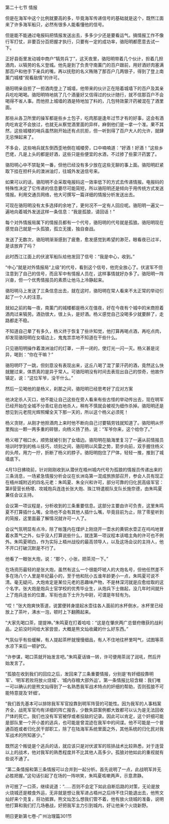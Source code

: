 

第二十七节 情报

但是在海军中这个比例就要高的多，毕竟海军传递信号的基础就是这个，既然江面来了许多海军船只，必然有很多人能看懂他的信号。

但是能不能通过电报码把情报发送出去，多多少少还是要看运气。搞情报工作不像行军打仗，非要百分百把握才执行，只要有一定的成功率，骆阳明都愿意去试一下。

正好县衙里发动城中商户“犒劳兵丁”，这天夜里，骆阳明带着几个伙计，担着几担酒肉，以犒劳的名义登城。他先是到了负责守南薰门的百户跟前，用好酒好肉塞满那百户和他手下亲兵的嘴，再以抚慰的名义贿赂了那百户几两银子，得到了登上南薰门城楼“观看敌情”的许可。

骆阳明亲自担了一担酒肉登上了城墙，他带来的伙计正在陪着城墙下的百户及其亲兵吃吃喝喝。骆阳明特地挑了几个酒量好又信得过的伙计随行，就不信那百户不会喝得不省人事。而他担上城墙的酒是特地加了料的，几包特效蒙汗药被混在了酒里面。

那些从各卫所里的操军都是些乡土包子，吃肉那是逢年过节才有的好事，这会有酒肉吃肯定不会放过，也就无从察觉酒里面的异样，麻倒他们是一拿一个准。果不其然，这些城楼的哨兵虽然刚开始还有点抗拒，但一听到得了百户大人的允许，就肆无忌惮起来了。

不多会，这些哨兵就东倒西歪地倒在城楼旁，口中喃喃道：“好酒！好酒！”这些乡巴佬，凡是上头的都是好酒，这些只是些便宜的水酒，不过掺了些蒙汗药罢了。

骆阳明心中不禁耻笑一番，但他已经没有多少放在这些无聊的事上面。骆阳明赶紧取下挂在担杆头的澳洲油灯，往城外发送信号来。

如果可以的话，骆阳明不会采取电报码这一效率低下的方式去传递情报。电报码的特殊性决定了它传递的信息要尽可能简短，所以骆阳明还是倾向于用传统方式发送情报。利用交通员网络，他大可撰写一篇详细的情报分析发送出去。

可现在骆阳明没有太多选择的余地了，更何况不一定有人回应呢。骆阳明一遍又一遍地向着城外发送这样一条信息：“我是孤狼，请回话！”

每个对外情报局属下的情报员都有一个代号，骆阳明的代号就是孤狼。骆阳明现在感觉自己就是一头孤狼，孤立无援，独自奋战。

发送了无数次，骆阳明渐渐感到了疲惫，愈发感觉到希望的渺茫，眼看夜已过半，是该放弃了吗？

此时西江江面上的伏波军船队给他发回了信号：“我是中心，收到。”

“中心”就是对外情报局“上级”的代号，看到这个信号，他完全放心了。伏波军不但注意到了自己的信号，而且军中有情报人员在，这样事情就好办多了。骆阳明一阵兴奋，但一个优秀情报员的素质让他马上冷静起来。

骆阳明马上发送了三条信息出去，就在这时，骆阳明在常人看来不太正常的举动引起了一个人的注意。

就如之前的每一夜，南薰门的城楼都是杨义在值夜，好在今夜有个城中的米商担着酒肉过来犒劳。酒劲很大，很上头，是好酒。杨义感觉自己没喝多少就要醉了，走路都走不稳。

不知道自己晕了有多久，杨义终于恢复了些许知觉，他打算再喝点酒，再吃点肉，却发现骆阳明在女墙边上，鬼鬼祟祟地不知道在干些什么。

只见骆阳明操作着澳洲油灯的灯罩，一开一闭的，使灯光一闪一灭。杨义甚是诧异，喝到：“你在干嘛？”

骆阳明吓了一跳，但刻意没有表现出来，这丘八喝了混了蒙汗药的酒，竟然这么快就醒过来，体质真的是异于常人。可骆阳明没有时间去表现出自己的惊奇，他故作镇定，说：“这位军爷，没干什么。”

然后一见喝他的是杨义，刹那之间，骆阳明已经思考好了应对方案

他决定杀人灭口，他不能让自己这些在旁人看来有些古怪的举动传出去，现在明军已经开始在全城不分青红皂白地杀人，稍有不慎就会被视为细作杀掉。骆阳明还是想见到元老院光辉照耀全天下那一天的，所以这个杨义必须死！

杨义贪财，从刚才他担酒肉上来时他不断向自己讨要犒劳钱就知道了。骆阳明从怀里掏出一颗一两多重的碎银，向杨义扬了扬，说：“军爷你来，这个给你了。”

杨义咽了咽口水，顺势就被引到了女墙边。骆阳明在脑海里复习了一遍从前情报员培训时学到的格斗技巧，顷刻之间，骆阳明以风雷之势，箭步向前，双手握住杨义的头颅，用力一拧，折断了杨义的脖子。骆阳明抱住了尸体，轻轻一推，推到了城墙底下。

4月13日拂晓前，针对刚刚收到从潜伏在梧州城内代号为孤狼的情报员传递出来的三条消息，一场紧急情报分析会议在长洲岛第一混成旅旅部召开，参会人员有现正在梧州城附近的四名元老：朱鸣夏、朱全兴和许可，部分可靠的归化民高级军官：第8营营长杨增、攻城炮兵连连长张大炮、珠江特遣舰队支队长施奈德，由朱鸣夏兼任会议主持。

会议第一项议程是，分析收到的三条重要信息。这部分主要由许可负责，这里朱鸣夏不打算插什么嘴，全场也不会有其他人插什么嘴，毕竟目前为止，除了零星听到的简报，这里面最了解情况就许可一人了。

会议气氛明显有点冷，除了帐篷内在煤炉上刚烧开一壶水的黄铜水壶正在呜呜地冒着水蒸气之外，似乎没人打算说些什么，就连第一项议程本该唱主角的许可也不例外。朱鸣夏明白，作为实际上梧州战役的最高领导人，以及这场会议的主持人，他不开口打破沉默是不行了。

他看了一眼张大炮，说：“那个，小张，把茶沏一下。”

在场资历最轻的是张大炮，虽然有这么一个很能吓唬人的大炮名号，但他任然差不多在场八个人里是年纪最小的，至于他和阮小五谁年龄更小一点，朱鸣夏可说不清。毫无疑问，大炮肯定是某位元老的恶趣味产物，不是林深河就是应愈给取的这个名字。张大炮是炮兵士官学校的优秀毕业生，从炮兵下士做起，没几年时间就升上了炮兵连长的位置，军衔也由下士升为中尉，可谓是年轻有为。

“哎！”张大炮爽快答道，说罢便转身提起水壶往各人面前的水杯倒水，水杯里已经放上了茶叶，沸水一泡，顿时上下翻腾起来。

“大家先喝口茶，提提神。”朱鸣夏在打着哈哈：“这是在肇庆两广总督府缴获的战利品，之前没时间给大家尝尝，大概是熊文灿收藏的什么好东西。”

气氛似乎有些缓解，有人提起茶杯就慢慢细品，有人不住地往杯里呵气，试图等茶水凉下来后一顿驴饮。

“许参谋，喝口茶就开始发言吧。”朱鸣夏话锋一转，许可便用茶润了润吼，然后开始发言了。

“孤狼在收到我们的回应之后，发回来了三条重要情报，分别是‘有奸细投靠明军’、‘明军若败将放火烧城’、‘城内存粮大部外运’。第一条情报比较含糊：我们唯一可以确认的是熊文灿得到了一名熟悉我军战术特点的奸细的帮助，否则孤狼不可能特意提及‘奸细’。

“我们首先基本可以排除我军军官投靠到明军阵营的可能性。因为我军的人事档案齐全，战死军官均有详细的阵亡报告，少数失踪案例都大致都可以认为是无法回收尸体的死亡。我们也没有军官被俘或者投敌的记录。因此可以肯定，这个奸细可能是部队里一个开小差的逃兵，也可能是曾混迹在我军中的间谍。他不可能是一个普通百姓或者归化民干部职工，除了在陆海军系统里面之外，其他系统的归化民对我军战术的所知甚少。”

既然这个叛徒是个逃兵的话，就应该只是对伏波军的班排战术比较熟悉，对于连营以上的战术，他对我军的熟悉程度并不比其他人高多少。孤狼对他如此的重视就有些说不通了。

“第二条情报和第三条情报可以合并到一起分析。首先说明了一点，此战明军并无必胜把握。”这句话引起了在场的一阵哄笑，朱鸣夏咳嗽两声，示意肃静。

许可抿了一口茶，继续说道：“……否则不会定下如此自断后路的对策，无论是放火烧城还是粮食外运，无非就是想让我军进占梧州之后待不住只能退出去，他熊文灿好来个克复，将功抵罪。熊文灿怎么想我们管不着，他有放火烧城的准备，说明他打算和我们打几场巷战，好把我军主力引到城内，好让他来个火烧新野。

明日更新第七卷-广州治理篇301节

